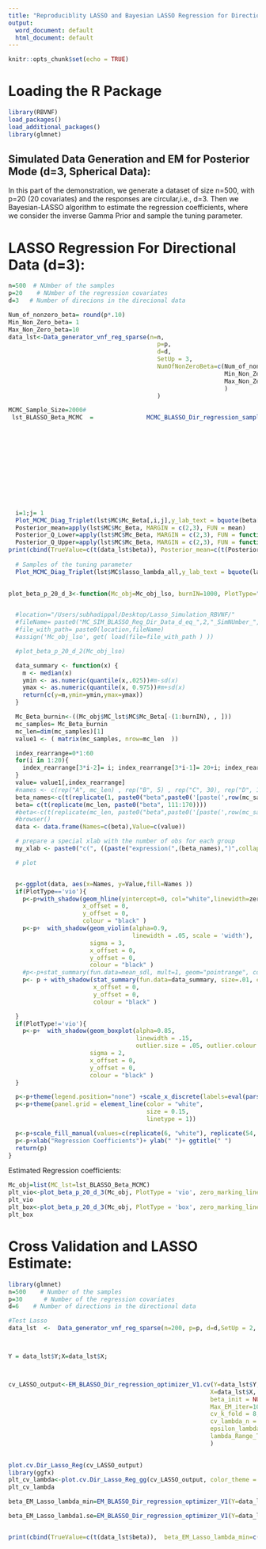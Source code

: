 ```yaml
---
title: "Reproduciblity LASSO and Bayesian LASSO Regression for Directional Response (d=3)"
output:
  word_document: default
  html_document: default
---
```


```r
knitr::opts_chunk$set(echo = TRUE)
```


# Loading the R Package
```r
library(RBVNF)
load_packages()
load_additional_packages()
library(glmnet)
```



## Simulated Data Generation and EM for Posterior Mode (d=3, Spherical Data):
In this part of the demonstration, we generate a dataset of size n=500, with p=20 (20 covariates) and the responses are circular,i.e., d=3. Then we Bayesian-LASSO algorithm to estimate the regression coefficients, where we consider the inverse Gamma Prior and sample the tuning parameter.

# LASSO Regression For Directional Data (d=3):

```r


n=500  # NUmber of the samples
p=20    # NUmber of the regression covariates
d=3   # Number of direcions in the direcional data

Num_of_nonzero_beta= round(p*.10)
Min_Non_Zero_beta= 1
Max_Non_Zero_beta=10
data_lst<-Data_generator_vnf_reg_sparse(n=n,
                                          p=p,
                                          d=d,
                                          SetUp = 3,
                                          NumOfNonZeroBeta=c(Num_of_nonzero_beta,
                                                             Min_Non_Zero_beta,
                                                             Max_Non_Zero_beta
                                                             )
                                          )
```


```r
MCMC_Sample_Size=2000# 
 lst_BLASSO_Beta_MCMC  =               MCMC_BLASSO_Dir_regression_sampler_V1( Y=data_lst$Y,
                                                                                 X=data_lst$X,
                                                                                 prior=NULL,
                                                                                 beta_init = NULL,
                                                                                 MCSamplerSize =MCMC_Sample_Size,
                                                                                 lasso_lambda_spec = list(
                                                                                                            Type="SAMPLE",
                                                                                                            lasso_lambda=0.01,
                                                                                                                 hyper_lambda_selector= NULL
                                                                                                          ))
    

                                                                              lst=lst_BLASSO_Beta_MCMC
  i=1;j= 1
  Plot_MCMC_Diag_Triplet(lst$MC$Mc_Beta[,i,j],y_lab_text = bquote(beta[.(i)][.(j)]))
  Posterior_mean=apply(lst$MC$Mc_Beta, MARGIN = c(2,3), FUN = mean)
  Posterior_Q_Lower=apply(lst$MC$Mc_Beta, MARGIN = c(2,3), FUN = function(x){return(c(quantile(x, probs = .025)))} )
  Posterior_Q_Upper=apply(lst$MC$Mc_Beta, MARGIN = c(2,3), FUN = function(x){return(c(quantile(x, probs = .975)))})
print(cbind(TrueValue=c(t(data_lst$beta)), Posterior_mean=c(t(Posterior_mean)),Lower_Bound=c(t(Posterior_Q_Lower)), Upper_Bound=c(t(Posterior_Q_Upper) )))
  
  # Samples of the tuning parameter
  Plot_MCMC_Diag_Triplet(lst$MC$lasso_lambda_all,y_lab_text = bquote(lambda))
                                                                                                
```



```r

plot_beta_p_20_d_3<-function(Mc_obj=Mc_obj_lso, burnIN=1000, PlotType="vio", zero_marking_linetype=6, zero_marking_linewidth=.8){


  #location="/Users/subhadippal/Desktop/Lasso_Simulation_RBVNF/"
  #fileName= paste0("MC_SIM_BLASSO_Reg_Dir_Data_d_eq_",2,"_SimNUmber_",5,".RData")
  #file_with_path= paste0(location,fileName)
  #assign('Mc_obj_lso', get( load(file=file_with_path ) ))

  #plot_beta_p_20_d_2(Mc_obj_lso)

  data_summary <- function(x) {
    m <- median(x)
    ymin <- as.numeric(quantile(x,.025))#m-sd(x)
    ymax <- as.numeric(quantile(x, 0.975))#m+sd(x)
    return(c(y=m,ymin=ymin,ymax=ymax))
  }

  Mc_Beta_burnin<-((Mc_obj$MC_lst$MC$Mc_Beta[-(1:burnIN), , ]))
  mc_samples= Mc_Beta_burnin
  mc_len=dim(mc_samples)[1]
  value1 <- ( matrix(mc_samples, nrow=mc_len  ))

  index_rearrange=0*1:60
  for(i in 1:20){
    index_rearrange[3*i-2]= i; index_rearrange[3*i-1]= 20+i; index_rearrange[3*i]= 40+i
  }
  value= value1[,index_rearrange]
  #names <- c(rep("A", mc_len) , rep("B", 5) , rep("C", 30), rep("D", 100))
  beta_names<-c(t(replicate(1, paste0("beta",paste0('[paste(',row(mc_samples[1, , ]), ",',',",col(mc_samples[1, , ]), ')]')))))[index_rearrange]
  beta= c(t(replicate(mc_len, paste0("beta", 111:170))))
  #beta<-c(t(replicate(mc_len, paste0("beta",paste0('[paste(',row(mc_samples[1, , ]), ",',',",col(mc_samples[1, , ]), ')]')))))
  #browser()
  data <- data.frame(Names=c(beta),Value=c(value))

  # prepare a special xlab with the number of obs for each group
  my_xlab <- paste0("c(", ((paste("expression(",(beta_names),")",collapse=","))), ")")

  # plot


  p<-ggplot(data, aes(x=Names, y=Value,fill=Names ))
  if(PlotType=='vio'){
    p<-p+with_shadow(geom_hline(yintercept=0, col="white",linewidth=zero_marking_linewidth, linetype=zero_marking_linetype ),  sigma = 1,
                     x_offset = 0,
                     y_offset = 0,
                     colour = "black" )
    p<-p+  with_shadow(geom_violin(alpha=0.9,
                                   linewidth = .05, scale = 'width'),
                       sigma = 3,
                       x_offset = 0,
                       y_offset = 0,
                       colour = "black" )
    #p<-p+stat_summary(fun.data=mean_sdl, mult=1, geom="pointrange", color="red")
    p<- p + with_shadow(stat_summary(fun.data=data_summary, size=.01, col="black"),  sigma = 2,
                        x_offset = 0,
                        y_offset = 0,
                        colour = "black" )

  }
  if(PlotType!='vio'){
    p<-p+  with_shadow(geom_boxplot(alpha=0.85,
                                    linewidth = .15,
                                    outlier.size = .05, outlier.colour = "black"),
                       sigma = 2,
                       x_offset = 0,
                       y_offset = 0,
                       colour = "black" )
  }

  p<-p+theme(legend.position="none") +scale_x_discrete(labels=eval(parse(text=my_xlab)))
  p<-p+theme(panel.grid = element_line(color = "white",
                                       size = 0.15,
                                       linetype = 1))

  p<-p+scale_fill_manual(values=c(replicate(6, "white"), replicate(54, "gray")))
  p<-p+xlab("Regression Coefficients")+ ylab(" ")+ ggtitle(" ")
  return(p)
}

```


Estimated Regression coefficients:
```r
Mc_obj=list(MC_lst=lst_BLASSO_Beta_MCMC)
plt_vio<-plot_beta_p_20_d_3(Mc_obj, PlotType = 'vio', zero_marking_linetype=6, zero_marking_linewidth=.5)
plt_vio
plt_box<-plot_beta_p_20_d_3(Mc_obj, PlotType = 'box', zero_marking_linetype=6, zero_marking_linewidth=.5)
plt_box

```



# Cross Validation and LASSO Estimate:
```r
library(glmnet)
n=500    # Number of the samples
p=30      # Number of the regression covariates
d=6    # Number of directions in the directional data

#Test Lasso
data_lst  <-  Data_generator_vnf_reg_sparse(n=200, p=p, d=d,SetUp = 2, NumOfNonZeroBeta=c(4, 1, 10))



Y = data_lst$Y;X=data_lst$X;



cv_LASSO_output<-EM_BLASSO_Dir_regression_optimizer_V1.cv(Y=data_lst$Y,
                                                         X=data_lst$X,
                                                         beta_init = NULL,
                                                         Max_EM_iter=1000,
                                                         cv_k_fold = 8,
                                                         cv_lambda_n = 40,
                                                         epsilon_lambda_range_min = .0001,
                                                         lambda_Range_Type = 2
                                                         )
                                                      

plot.cv.Dir_Lasso_Reg(cv_LASSO_output)
library(ggfx)
plt_cv_lambda<-plot.cv.Dir_Lasso_Reg_gg(cv_LASSO_output, color_theme = 2)
plt_cv_lambda

```


```r


beta_EM_Lasso_lambda_min=EM_BLASSO_Dir_regression_optimizer_V1(Y=data_lst$Y, X=data_lst$X, beta_init = NULL, lasso_lambda = max(cv_LASSO_output$lambda.min),   EM_tolerence = .00001)

beta_EM_Lasso_lambda1.se=EM_BLASSO_Dir_regression_optimizer_V1(Y=data_lst$Y, X=data_lst$X, beta_init = NULL, lasso_lambda = max(cv_LASSO_output$lambda.1se),   EM_tolerence = .00001)


print(cbind(TrueValue=c(t(data_lst$beta)),  beta_EM_Lasso_lambda_min=c(t(beta_EM_Lasso_lambda_min)), beta_EM_Lasso_lambda1.se=c(t(beta_EM_Lasso_lambda1.se))   ))
```



